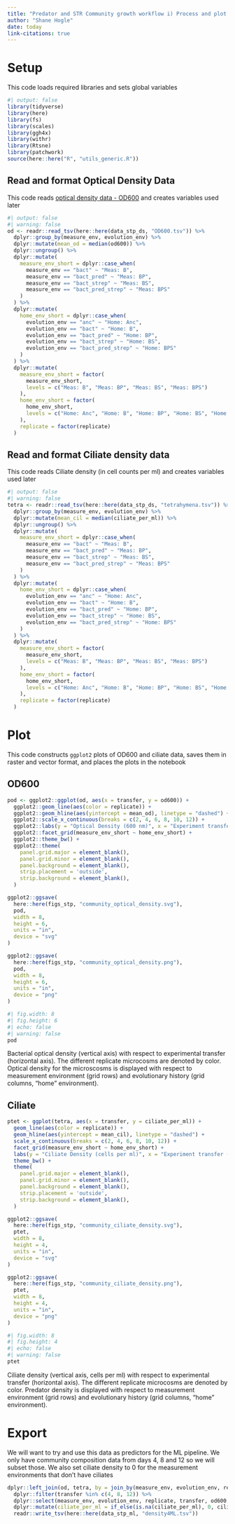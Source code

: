 ```yaml
---
title: "Predator and STR Community growth workflow i) Process and plot bacteria and ciliate densities"
author: "Shane Hogle"
date: today
link-citations: true
---
```


# Setup

This code loads required libraries and sets global variables

```r
#| output: false
library(tidyverse)
library(here)
library(fs)
library(scales)
library(ggh4x)
library(withr)
library(Rtsne)
library(patchwork)
source(here::here("R", "utils_generic.R"))
```

## Read and format Optical Density Data

This code reads [optical density data - OD600](https://en.wikipedia.org/wiki/OD600) and creates variables used later

```r
#| output: false
#| warning: false
od <- readr::read_tsv(here::here(data_stp_ds, "OD600.tsv")) %>%
  dplyr::group_by(measure_env, evolution_env) %>%
  dplyr::mutate(mean_od = median(od600)) %>%
  dplyr::ungroup() %>%
  dplyr::mutate(
    measure_env_short = dplyr::case_when(
      measure_env == "bact" ~ "Meas: B",
      measure_env == "bact_pred" ~ "Meas: BP",
      measure_env == "bact_strep" ~ "Meas: BS",
      measure_env == "bact_pred_strep" ~ "Meas: BPS"
    )
  ) %>%
  dplyr::mutate(
    home_env_short = dplyr::case_when(
      evolution_env == "anc" ~ "Home: Anc",
      evolution_env == "bact" ~ "Home: B",
      evolution_env == "bact_pred" ~ "Home: BP",
      evolution_env == "bact_strep" ~ "Home: BS",
      evolution_env == "bact_pred_strep" ~ "Home: BPS"
    )
  ) %>%
  dplyr::mutate(
    measure_env_short = factor(
      measure_env_short,
      levels = c("Meas: B", "Meas: BP", "Meas: BS", "Meas: BPS")
    ),
    home_env_short = factor(
      home_env_short,
      levels = c("Home: Anc", "Home: B", "Home: BP", "Home: BS", "Home: BPS")
    ),
    replicate = factor(replicate)
  )
```

## Read and format Ciliate density data

This code reads Ciliate density (in cell counts per ml) and creates variables used later

```r
#| output: false
#| warning: false
tetra <- readr::read_tsv(here::here(data_stp_ds, "tetrahymena.tsv")) %>%
  dplyr::group_by(measure_env, evolution_env) %>%
  dplyr::mutate(mean_cil = median(ciliate_per_ml)) %>%
  dplyr::ungroup() %>%
  dplyr::mutate(
    measure_env_short = dplyr::case_when(
      measure_env == "bact" ~ "Meas: B",
      measure_env == "bact_pred" ~ "Meas: BP",
      measure_env == "bact_strep" ~ "Meas: BS",
      measure_env == "bact_pred_strep" ~ "Meas: BPS"
    )
  ) %>%
  dplyr::mutate(
    home_env_short = dplyr::case_when(
      evolution_env == "anc" ~ "Home: Anc",
      evolution_env == "bact" ~ "Home: B",
      evolution_env == "bact_pred" ~ "Home: BP",
      evolution_env == "bact_strep" ~ "Home: BS",
      evolution_env == "bact_pred_strep" ~ "Home: BPS"
    )
  ) %>%
  dplyr::mutate(
    measure_env_short = factor(
      measure_env_short,
      levels = c("Meas: B", "Meas: BP", "Meas: BS", "Meas: BPS")
    ),
    home_env_short = factor(
      home_env_short,
      levels = c("Home: Anc", "Home: B", "Home: BP", "Home: BS", "Home: BPS")
    ),
    replicate = factor(replicate)
  )
```


# Plot

This code constructs `ggplot2` plots of OD600 and ciliate data, saves them in raster and vector format, and places the plots in the notebook

## OD600

```r
pod <- ggplot2::ggplot(od, aes(x = transfer, y = od600)) +
  ggplot2::geom_line(aes(color = replicate)) +
  ggplot2::geom_hline(aes(yintercept = mean_od), linetype = "dashed") + 
  ggplot2::scale_x_continuous(breaks = c(2, 4, 6, 8, 10, 12)) +
  ggplot2::labs(y = "Optical Density (600 nm)", x = "Experiment transfer (weeks)", color = "Replicate") +
  ggplot2::facet_grid(measure_env_short ~ home_env_short) +
  ggplot2::theme_bw() +
  ggplot2::theme(
    panel.grid.major = element_blank(),
    panel.grid.minor = element_blank(),
    panel.background = element_blank(),
    strip.placement = 'outside',
    strip.background = element_blank(),
  )

ggplot2::ggsave(
  here::here(figs_stp, "community_optical_density.svg"),
  pod,
  width = 8,
  height = 6,
  units = "in",
  device = "svg"
)

ggplot2::ggsave(
  here::here(figs_stp, "community_optical_density.png"),
  pod,
  width = 8,
  height = 6,
  units = "in",
  device = "png"
)
```


::: {#fig-01}
```r
#| fig.width: 8
#| fig.height: 6
#| echo: false
#| warning: false
pod
```
Bacterial optical density (vertical axis) with respect to experimental transfer (horizontal axis). The different replicate microcosms are denoted by color. Optical density for the microscosms is displayed with respect to measurement environment (grid rows) and evolutionary history (grid columns, "home" environment).
:::

## Ciliate

```r
ptet <- ggplot(tetra, aes(x = transfer, y = ciliate_per_ml)) +
  geom_line(aes(color = replicate)) +
  geom_hline(aes(yintercept = mean_cil), linetype = "dashed") + 
  scale_x_continuous(breaks = c(2, 4, 6, 8, 10, 12)) +
  facet_grid(measure_env_short ~ home_env_short) +
  labs(y = "Ciliate Density (cells per ml)", x = "Experiment transfer (weeks)", color = "Replicate") +
  theme_bw() +
  theme(
    panel.grid.major = element_blank(),
    panel.grid.minor = element_blank(),
    panel.background = element_blank(),
    strip.placement = 'outside',
    strip.background = element_blank(),
  )

ggplot2::ggsave(
  here::here(figs_stp, "community_ciliate_density.svg"),
  ptet,
  width = 8,
  height = 4,
  units = "in",
  device = "svg"
)

ggplot2::ggsave(
  here::here(figs_stp, "community_ciliate_density.png"),
  ptet,
  width = 8,
  height = 4,
  units = "in",
  device = "png"
)
```


::: {#fig-02}
```r
#| fig.width: 8
#| fig.height: 4
#| echo: false
#| warning: false
ptet
```
Ciliate density (vertical axis, cells per ml) with respect to experimental transfer (horizontal axis). The different replicate microcosms are denoted by color. Predator density is displayed with respect to measurement environment (grid rows) and evolutionary history (grid columns, "home" environment).
:::

# Export

We will want to try and use this data as predictors for the ML pipeline. We only have community composition data from days 4, 8 and 12 so we will subset those. We also set ciliate density to 0 for the measurement environments that don't have ciliates

```r
dplyr::left_join(od, tetra, by = join_by(measure_env, evolution_env, replicate, transfer, measure_env_short, home_env_short)) %>% 
  dplyr::filter(transfer %in% c(4, 8, 12)) %>% 
  dplyr::select(measure_env, evolution_env, replicate, transfer, od600, ciliate_per_ml) %>% 
  dplyr::mutate(ciliate_per_ml = if_else(is.na(ciliate_per_ml), 0, ciliate_per_ml)) %>% 
  readr::write_tsv(here::here(data_stp_ml, "density4ML.tsv"))
```

